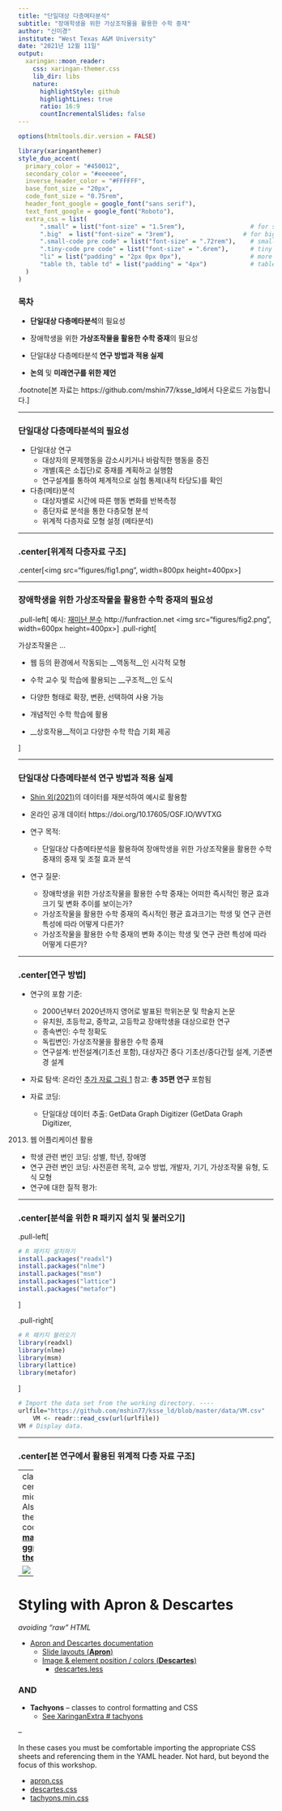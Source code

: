 ```yaml
---
title: "단일대상 다층메타분석" 
subtitle: "장애학생을 위한 가상조작물을 활용한 수학 중재"
author: "신미경"
institute: "West Texas A&M University"
date: "2021년 12월 11일"
output:
  xaringan::moon_reader:
    css: xaringan-themer.css
    lib_dir: libs
    nature:
      highlightStyle: github
      highlightLines: true
      ratio: 16:9
      countIncrementalSlides: false
---
```


```r
options(htmltools.dir.version = FALSE)

library(xaringanthemer)
style_duo_accent(
  primary_color = "#450012",
  secondary_color = "#eeeeee",
  inverse_header_color = "#FFFFFF",
  base_font_size = "20px",                                
  code_font_size = "0.75rem",                             
  header_font_google = google_font("sans serif"),   
  text_font_google = google_font("Roboto"),
  extra_css = list(
      ".small" = list("font-size" = "1.5rem"),                  # for smaller text when needed
      ".big"  = list("font-size" = "3rem"),                   # for bigger text when needed  
      ".small-code pre code" = list("font-size" = ".72rem"),    # small code
      ".tiny-code pre code" = list("font-size" = ".6rem"),      # tiny code
      "li" = list("padding" = "2px 0px 0px"),                   # more list padding
      "table th, table td" = list("padding" = "4px")            # table cell padding
  )
)

```

### 목차

* **단일대상 다층메타분석**의 필요성

* 장애학생을 위한 **가상조작물을 활용한 수학 중재**의 필요성 

* 단일대상 다층메타분석 **연구 방법과 적용 실제**   

* **논의** 및 **미래연구를 위한 제언**

.footnote[본 자료는 https://github.com/mshin77/ksse_ld에서 다운로드 가능합니다.]

---

### 단일대상 다층메타분석의 필요성

- 단일대상 연구
    - 대상자의 문제행동을 감소시키거나 바람직한 행동을 증진
    - 개별(혹은 소집단)로 중재를 계획하고 실행함
    - 연구설계를 통하여 체계적으로 실험 통제(내적 타당도)를 확인   

- 다층(메타)분석
    - 대상자별로 시간에 따른 행동 변화를 반복측정 
    - 종단자료 분석을 통한 다층모형 분석 
    - 위계적 다층자료 모형 설정 (메타분석)

---

### .center[위계적 다층자료 구조]

.center[<img src="figures/fig1.png", width=800px height=400px>]

---

### 장애학생을 위한 가상조작물을 활용한 수학 중재의 필요성 

.pull-left[
예시: [재미난 분수](http://funfraction.net) http://funfraction.net
  <img src="figures/fig2.png", width=600px height=400px>
]
.pull-right[

 가상조작물은 ...

- 웹 등의 환경에서 작동되는 __역동적__인 시각적 모형 

- 수학 교수 및 학습에 활용되는 __구조적__인 도식

- 다양한 형태로 확장, 변환, 선택하여 사용 가능

- 개념적인 수학 학습에 활용 

- __상호작용__적이고 다양한 수학 학습 기회 제공  

]

---

### 단일대상 다층메타분석 연구 방법과 적용 실제
- [Shin 외(2021)](https://journals.sagepub.com/doi/abs/10.1177/00144029211007150)의 데이터를 재분석하여 예시로 활용함

- 온라인 공개 데이터 https://doi.org/10.17605/OSF.IO/WVTXG

- 연구 목적: 
  - 단일대상 다층메타분석을 활용하여 장애학생을 위한 가상조작물을 활용한 수학 중재의 중재 및 조절 효과 분석

- 연구 질문: 
  - 장애학생을 위한 가상조작물을 활용한 수학 중재는 어떠한 즉시적인 평균 효과크기 및 변화 추이를 보이는가?
  - 가상조작물을 활용한 수학 중재의 즉시적인 평균 효과크기는 학생 및 연구 관련 특성에 따라 어떻게 다른가?
  - 가상조작물을 활용한 수학 중재의 변화 추이는 학생 및 연구 관련 특성에 따라 어떻게 다른가? 

---

### .center[연구 방법] 

- 연구의 포함 기준: 
  - 2000년부터 2020년까지 영어로 발표된 학위논문 및 학술지 논문
  - 유치원, 초등학교, 중학교, 고등학교 장애학생을 대상으로한 연구
  - 종속변인: 수학 정확도
  - 독립변인: 가상조작물을 활용한 수학 중재
  - 연구설계: 반전설계(기초선 포함), 대상자간 중다 기초선/중다간헐 설계, 기준변경 설계  

- 자료 탐색: 온라인 [추가 자료 그림 1](https://journals.sagepub.com/doi/suppl/10.1177/00144029211007150) 참고: **총 35편 연구** 포함됨 

- 자료 코딩: 
  - 단일대상 데이터 추출:  GetData Graph Digitizer (GetData Graph Digitizer,
2013) 웹 어플리케이션 활용 
  - 학생 관련 변인 코딩: 성별, 학년, 장애명   
  - 연구 관련 변인 코딩: 사전훈련 목적, 교수 방법, 개발자, 기기, 가상조작물 유형, 도식 모형
  - 연구에 대한 질적 평가: 

---

### .center[분석을 위한 R 패키지 설치 및 불러오기]

.pull-left[
```r
# R 패키지 설치하기
install.packages("readxl")
install.packages("nlme")
install.packages("msm")
install.packages("lattice")
install.packages("metafor")
```
]

.pull-right[
```r
# R 패키지 불러오기
library(readxl)
library(nlme)
library(msm)
library(lattice)
library(metafor)
```
]

```r
# Import the data set from the working directory. ----
urlfile="https://github.com/mshin77/ksse_ld/blob/master/data/VM.csv"
    VM <- readr::read_csv(url(urlfile))
VM # Display data.
```

---

### .center[본 연구에서 활용된 위계적 다층 자료 구조]



---
class: center, middle
Also note the very cool [**matching ggplot themes**](https://pkg.garrickadenbuie.com/xaringanthemer/index.html#matching-ggplot-themes)

![](https://pkg.garrickadenbuie.com/xaringanthemer/reference/figures/index-theme_xaringan_demo-1.png)

---

# Styling with Apron & Descartes

_avoiding "raw" HTML_

- [Apron and Descartes documentation](https://story.xaprb.com/slides/adirondack/#1)
    - [Slide layouts (**Apron**)](https://story.xaprb.com/slides/adirondack/#5)
    - [Image & element position / colors (**Descartes**)](https://story.xaprb.com/slides/adirondack/#33)
        - [descartes.less](https://github.com/xaprb/story/blob/master/static/css/descartes.less)

    
### AND

- **Tachyons** -- classes to control formatting and CSS 
    - [See XaringanExtra # tachyons](https://pkg.garrickadenbuie.com/xaringanExtra/#/tachyons)


--

In these cases you must be comfortable importing the appropriate CSS sheets and referencing them in the YAML header.  Not hard, but beyond the focus of this workshop.

- [apron.css](https://github.com/xaprb/story/blob/master/static/css/apron.css)
- [descartes.css](https://github.com/xaprb/story/blob/master/static/css/descartes.css)
- [tachyons.min.css](https://raw.githubusercontent.com/xaprb/story/master/static/css/tachyons.min.css)


